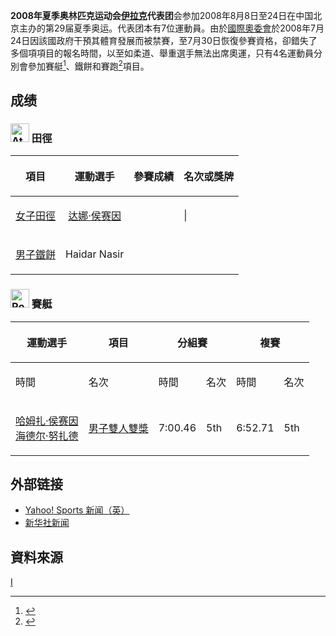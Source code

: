 {{Infobox Country Olympics
|games=2008年夏季
|NOC=IRQ
|competitors=4
|sports=2
|flagbearer=
|officials=
}}

'''2008年夏季奥林匹克运动会[[伊拉克|伊拉克]]代表团'''会参加2008年8月8日至24日在中国北京主办的第29届夏季奥运。代表团本有7位運動員。由於[[國際奧委會|國際奧委會]]於2008年7月24日因該國政府干預其體育發展而被禁賽，至7月30日恢復參賽資格，卻錯失了多個項項目的報名時間，以至如柔道、舉重選手無法出席奧運，只有4名運動員分別會參加賽艇<ref>{{Cite web |url=http://www.worldrowing.com/display/modules/news/dspNews.php?newid=324458 |title=伊拉克奧運選手參加賽艇比賽—男子雙人雙槳 |accessdate=2008-08-15 |archive-date=2008-08-06 |archive-url=https://web.archive.org/web/20080806032947/http://www.worldrowing.com/display/modules/news/dspNews.php?newid=324458 |dead-url=no }}</ref>、鐵餅和賽跑<ref>{{Cite web |url=http://news.xinhuanet.com/english/2008-07/30/content_8847096.htm |title=伊拉克奧運選手參加女子田徑比賽 |accessdate=2008-08-15 |archive-date=2016-03-04 |archive-url=https://web.archive.org/web/20160304082634/http://news.xinhuanet.com/english/2008-07/30/content_8847096.htm |dead-url=no }}</ref>項目。

== 成绩 ==
=== [[File:Athletics_pictogram.svg|30px]] 田徑 ===
{|class=wikitable
!項目!!運動選手!!參賽成績!!名次或獎牌
|-
|[[2008年夏季奧林匹克運動會田徑比賽|女子田徑]]||align=center|[[达娜·侯赛因|达娜·侯赛因]]|||||
|-
|[[2008年夏季奧林匹克運動會田徑比賽|男子鐵餅]]||align=center|Haidar Nasir||||
|}

=== [[File:Rowing_pictogram.svg|30px]] 賽艇 ===
{| class="wikitable"
|-
!rowspan="2"|運動選手
!rowspan="2"|項目
!colspan="2"|分組賽
!colspan="2"|複賽
!colspan="2"|半決賽
!colspan="2"|決賽
|-
!時間
!名次
!時間
!名次
!時間
!名次
!時間
!名次
|-
|[[哈姆扎·侯赛因|哈姆扎·侯赛因]] <br /> [[海德尔·努扎德|海德尔·努扎德]]
|[[2008年夏季奧林匹克運動會賽艇比賽—男子雙人雙槳|男子雙人雙槳]]
|7:00.46
|5th
|6:52.71
|5th
|
|
|
|
|}

== 外部链接 ==
*[http://uk.eurosport.yahoo.com/25012008/58/cambodian-officials-outnumber-athletes.html Yahoo! Sports 新闻（英）]{{Wayback|url=http://uk.eurosport.yahoo.com/25012008/58/cambodian-officials-outnumber-athletes.html |date=20190822001626 }}
*[http://news.xinhuanet.com/english/2008-05/30/content_8282290.htm 新华社新闻]{{Wayback|url=http://news.xinhuanet.com/english/2008-05/30/content_8282290.htm |date=20160304051420 }}

== 資料來源 ==
<references />

{{NOCin2008SummerOlympics}}

[[Category:2008年夏季奧林匹克運動會代表團|I]]